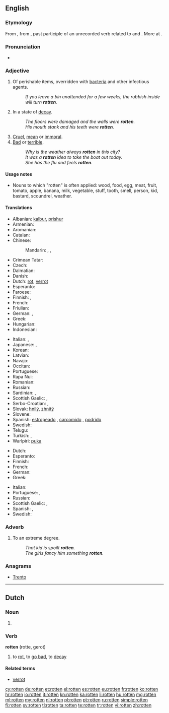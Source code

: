 ==English==

{{wikipedia|dab=rotten}}

===Etymology===
From {{etyl|enm}} {{term|roten|lang=enm}}, from {{etyl|non}} {{term|rotinn||decayed, rotten|lang=non}}, past participle of an unrecorded verb related to {{etyl|non|-}} {{term|rotna||to rot|lang=non}} and {{etyl|ang|-}} {{term|rotian||to rot|lang=ang}}. More at {{l|en|rot}}.

===Pronunciation===
* {{rhymes|ɒtən}}

===Adjective===
{{en-adj|er|more}}

# Of perishable items, overridden with [[bacteria]] and other infectious agents.
#: ''If you leave a bin unattended for a few weeks, the rubbish inside will turn '''rotten'''.''
# In a state of [[decay]].
#: ''The floors were damaged and the walls were '''rotten'''.''
#: ''His mouth stank and his teeth were '''rotten'''.''
# [[cruel|Cruel]], [[mean]] or [[immoral]].
# [[bad|Bad]] or [[terrible]].
#: ''Why is the weather always '''rotten''' in this city?''
#: ''It was a '''rotten''' idea to take the boat out today.''
#: ''She has the flu and feels '''rotten'''.''

====Usage notes====
* Nouns to which "rotten" is often applied: wood, food, egg, meat, fruit, tomato, apple, banana, milk, vegetable, stuff, tooth, smell, person, kid, bastard, scoundrel, weather.

====Translations====
{{trans-top|decayed, gone bad}}
* Albanian: [[kalbur]], [[prishur]]
* Armenian: {{t-|hy|փտած|tr=p'taç}}
* Aromanian: {{t-|rup|putrid}}
* Catalan: {{t-|ca|podrit|m}}
* Chinese:
*: Mandarin: {{t|cmn|腐爛|sc=Hani}}, {{t|cmn|腐烂|tr=fǔlàn|sc=Hani}}, {{t|cmn|腐朽|tr=fǔxiǔ|sc=Hani}}
* Crimean Tatar: {{tø|crh|çürük}}
* Czech: {{t-|cs|shnilý}}
* Dalmatian: {{tø|dlm|muas}}
* Danish: {{t-|da|rådden}}
* Dutch: [[rot]], [[verrot]]
* Esperanto: {{t-|eo|putra}}
* Faroese: {{t-|fo|rotin}}
* Finnish: {{t-|fi|mädäntynyt}}, {{t+|fi|mätä}}
* French: {{t+|fr|pourri}}
* Friulian: {{tø|fur|fraid}}
* German: {{t+|de|faul}}, {{t-|de|verfault}}
* Greek: {{t+|el|σάπιος|tr=sápios|sc=Grek}}
* Hungarian: {{t+|hu|rohadt}}
* Indonesian: {{t+|id|busuk}}
{{trans-mid}}
* Italian: {{t-|it|marcito}}, {{t+|it|marcio}}
* Japanese: {{t-|ja|腐った|tr=kusatta}}, {{t+|ja|腐朽|alt=腐朽した|tr=fukyū-shita}}
* Korean: {{t+|ko|썩다|tr=sseokda|sc=Hang}}
* Latvian: {{t-|lv|sapuvis}}
* Navajo: {{tø|nv|dláád}}
* Occitan: {{t-|oc|poirit}}
* Portuguese: {{t+|pt|podre}}
* Rapa Nui: {{tø|rap|piro}}
* Romanian: {{t-|ro|putred}}
* Russian: {{t+|ru|гнилой|tr=gnilój}}
* Sardinian: {{t-|sc|fracicu}}, {{t-|sc|prudicu}}
* Scottish Gaelic: {{t-|gd|grod}}, {{t-|gd|lobhte}}
* Serbo-Croatian: {{t-|sh|gnjio|alt=gnjȉo}}, {{t-|sh|truo|alt=trȕo}}
* Slovak: [[hnilý]], [[zhnitý]]
* Slovene: {{t+|sl|gnil}}
* Spanish: [[estropeado]] {{gloss|of meat}}, [[carcomido]] {{gloss|of wood}}, [[podrido]] {{gloss|smell, of eggs}}
* Swedish: {{t+|sv|rutten}}
* Telugu: {{t+|te|చెడిపోయిన|tr=cedipoyina|sc=Telu}}
* Turkish: {{t+|tr|çürük}}, {{t+|tr|bozuk}}
* Warlpiri: [[puka]]
{{trans-bottom}}

{{trans-top|mean}}
* Dutch: {{t+|nl|gemeen}}
* Esperanto: {{t-|eo|aĉa}}
* Finnish: {{t-|fi|mädännäinen}}
* French: {{t|fr|mauvais}}
* German: {{t+|de|scheußlich}}
* Greek: {{t+|el|φαύλος|m|tr=fávlos|sc=Grek}}
{{trans-mid}}
* Italian: {{t+|it|malvagio}}
* Portuguese: {{t+|pt|cruel}}, {{t+|pt|malvado}}
* Russian: {{t+|ru|гадкий|tr=gádkij}}
* Scottish Gaelic: {{t-|gd|grod}}, {{t-|gd|breun}}
* Spanish: {{t+|es|malo}},  {{t+|es|putrefacto}}
* Swedish: {{t+|sv|rutten}}
{{trans-bottom}}

===Adverb===
{{en-adj}}

# To an extreme degree.
#: ''That kid is spoilt '''rotten'''.''
#: ''The girls fancy him something '''rotten'''.''

===Anagrams===
* [[Trento#English|Trento]]

----

==Dutch==

===Noun===
{{head|nl}}

# {{nl-noun-form|pl=1|rot}}

===Verb===
'''rotten''' (rotte, gerot)

# to [[rot]], to [[go bad]], to [[decay]]

====Related terms====
* [[verrot]]

[[cy:rotten]]
[[de:rotten]]
[[et:rotten]]
[[el:rotten]]
[[es:rotten]]
[[eu:rotten]]
[[fr:rotten]]
[[ko:rotten]]
[[hr:rotten]]
[[io:rotten]]
[[it:rotten]]
[[kn:rotten]]
[[ka:rotten]]
[[li:rotten]]
[[hu:rotten]]
[[mg:rotten]]
[[ml:rotten]]
[[my:rotten]]
[[nl:rotten]]
[[pl:rotten]]
[[pt:rotten]]
[[ru:rotten]]
[[simple:rotten]]
[[fi:rotten]]
[[sv:rotten]]
[[tl:rotten]]
[[ta:rotten]]
[[te:rotten]]
[[tr:rotten]]
[[vi:rotten]]
[[zh:rotten]]